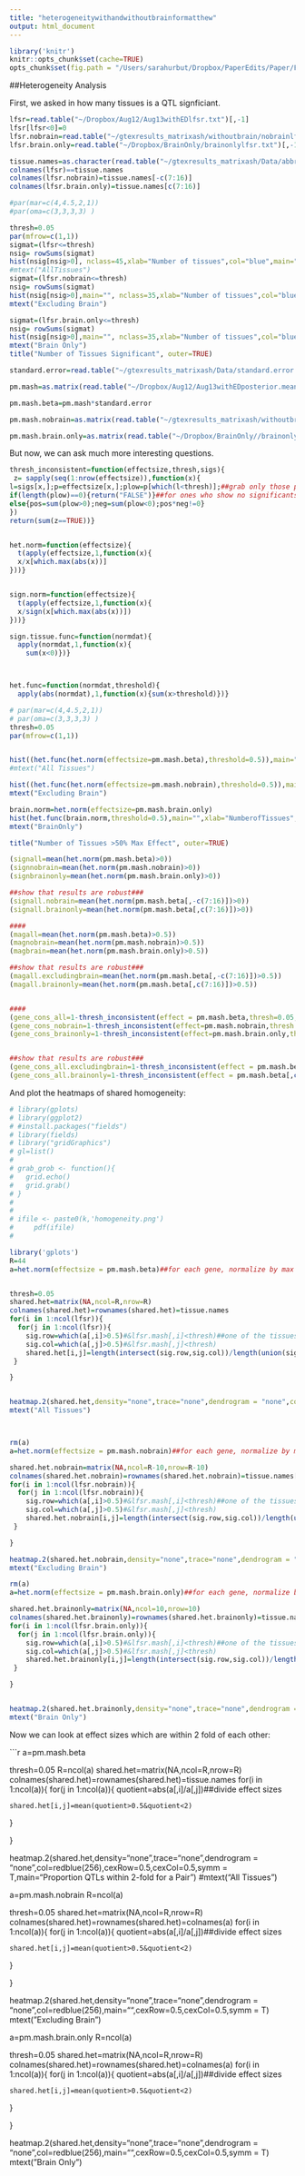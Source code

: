 ```yaml
---
title: "heterogeneitywithandwithoutbrainformatthew"
output: html_document
---
```


```r
library('knitr')
knitr::opts_chunk$set(cache=TRUE)
opts_chunk$set(fig.path = "/Users/sarahurbut/Dropbox/PaperEdits/Paper/Figures/") 
```

##Heterogeneity Analysis

First, we asked in how many tissues is a QTL signficiant. 
```r
lfsr=read.table("~/Dropbox/Aug12/Aug13withEDlfsr.txt")[,-1]
lfsr[lfsr<0]=0
lfsr.nobrain=read.table("~/gtexresults_matrixash/withoutbrain/nobrainlfsr.txt")[,-1]
lfsr.brain.only=read.table("~/Dropbox/BrainOnly/brainonlylfsr.txt")[,-1]

tissue.names=as.character(read.table("~/gtexresults_matrixash/Data/abbreviate.names.txt")[,2])
colnames(lfsr)==tissue.names
colnames(lfsr.nobrain)=tissue.names[-c(7:16)]
colnames(lfsr.brain.only)=tissue.names[c(7:16)]
```

```r

#par(mar=c(4,4.5,2,1))
#par(oma=c(3,3,3,3) )

thresh=0.05
par(mfrow=c(1,1))
sigmat=(lfsr<=thresh)
nsig= rowSums(sigmat)
hist(nsig[nsig>0], nclass=45,xlab="Number of tissues",col="blue",main="Number of Tissues Significant")
#mtext("AllTissues")
sigmat=(lfsr.nobrain<=thresh)
nsig= rowSums(sigmat)
hist(nsig[nsig>0],main="", nclass=35,xlab="Number of tissues",col="blue",ylim=c(0,7000))
mtext("Excluding Brain")

sigmat=(lfsr.brain.only<=thresh)
nsig= rowSums(sigmat)
hist(nsig[nsig>0],main="", nclass=35,xlab="Number of tissues",col="blue",ylim=c(0,7000))
mtext("Brain Only")
title("Number of Tissues Significant", outer=TRUE)

```

```r
standard.error=read.table("~/gtexresults_matrixash/Data/standard.error.txt")

pm.mash=as.matrix(read.table("~/Dropbox/Aug12/Aug13withEDposterior.means.txt")[,-1])

pm.mash.beta=pm.mash*standard.error

pm.mash.nobrain=as.matrix(read.table("~/gtexresults_matrixash/withoutbrain/nobrainposterior.means.txt")[,-1])*standard.error[,-c(7:16)]

pm.mash.brain.only=as.matrix(read.table("~/Dropbox/BrainOnly//brainonlyposterior.means.txt")[,-1])*standard.error[,c(7:16)]

```

But now, we can ask much more interesting questions.

```r
thresh_inconsistent=function(effectsize,thresh,sigs){
 z= sapply(seq(1:nrow(effectsize)),function(x){
l=sigs[x,];p=effectsize[x,];plow=p[which(l<thresh)];##grab only those posterior means that are 'significant'
if(length(plow)==0){return("FALSE")}##for ones who show no significants, they can't be heterogenous
else{pos=sum(plow>0);neg=sum(plow<0);pos*neg!=0}
})
return(sum(z==TRUE))}


het.norm=function(effectsize){
  t(apply(effectsize,1,function(x){
  x/x[which.max(abs(x))]
}))}


sign.norm=function(effectsize){
  t(apply(effectsize,1,function(x){
  x/sign(x[which.max(abs(x))])
}))}

sign.tissue.func=function(normdat){
  apply(normdat,1,function(x){
    sum(x<0)})}



het.func=function(normdat,threshold){
  apply(abs(normdat),1,function(x){sum(x>threshold)})}
```

```r

# par(mar=c(4,4.5,2,1))
# par(oma=c(3,3,3,3) )
thresh=0.05
par(mfrow=c(1,1))


hist((het.func(het.norm(effectsize=pm.mash.beta),threshold=0.5)),main="Number of Tissues >50% Max Effect",xlab="NumberofTissues",nclass=50,col="blue",freq=FALSE)#,ylim=c(0,0.6))
#mtext("All Tissues")

hist((het.func(het.norm(effectsize=pm.mash.nobrain),threshold=0.5)),main="",xlab="NumberofTissues",nclass=40,col="blue",freq=FALSE,ylim=c(0,0.6))
mtext("Excluding Brain")

brain.norm=het.norm(effectsize=pm.mash.brain.only)
hist(het.func(brain.norm,threshold=0.5),main="",xlab="NumberofTissues",nclass=12,col="blue",freq=FALSE,ylim=c(0,0.6))
mtext("BrainOnly")

title("Number of Tissues >50% Max Effect", outer=TRUE)

```

```r

(signall=mean(het.norm(pm.mash.beta)>0))
(signnobrain=mean(het.norm(pm.mash.nobrain)>0))
(signbrainonly=mean(het.norm(pm.mash.brain.only)>0))

##show that results are robust###
(signall.nobrain=mean(het.norm(pm.mash.beta[,-c(7:16)])>0))
(signall.brainonly=mean(het.norm(pm.mash.beta[,c(7:16)])>0))

####
(magall=mean(het.norm(pm.mash.beta)>0.5))
(magnobrain=mean(het.norm(pm.mash.nobrain)>0.5))
(magbrain=mean(het.norm(pm.mash.brain.only)>0.5))

##show that results are robust###
(magall.excludingbrain=mean(het.norm(pm.mash.beta[,-c(7:16)])>0.5))
(magall.brainonly=mean(het.norm(pm.mash.beta[,c(7:16)])>0.5))


####
(gene_cons_all=1-thresh_inconsistent(effect = pm.mash.beta,thresh=0.05,sigs =lfsr)/nrow(pm.mash.beta))
(gene_cons_nobrain=1-thresh_inconsistent(effect=pm.mash.nobrain,thresh = 0.05,sigs = lfsr.nobrain)/nrow(pm.mash.nobrain))
(gene_cons_brainonly=1-thresh_inconsistent(effect=pm.mash.brain.only,thresh = 0.05,sigs = lfsr.brain.only)/nrow(pm.mash.brain.only))


##show that results are robust###
(gene_cons_all.excludingbrain=1-thresh_inconsistent(effect = pm.mash.beta[,-c(7:16)],thresh=0.05,sigs =lfsr[,-c(7:16)])/nrow(pm.mash.beta))
(gene_cons_all.brainonly=1-thresh_inconsistent(effect = pm.mash.beta[,c(7:16)],thresh=0.05,sigs =lfsr[,c(7:16)])/nrow(pm.mash.beta))
```

And plot the heatmaps of shared homogeneity:

```r



# library(gplots)
# library(ggplot2)
# #install.packages("fields")
# library(fields)
# library("gridGraphics")
# gl=list()
# 
# grab_grob <- function(){
#   grid.echo()
#   grid.grab()
# }
# 
# 
# ifile <- paste0(k,'homogeneity.png')
#     pdf(ifile)
#  

library('gplots')
R=44
a=het.norm(effectsize = pm.mash.beta)##for each gene, normalize by max effect


thresh=0.05
shared.het=matrix(NA,ncol=R,nrow=R)
colnames(shared.het)=rownames(shared.het)=tissue.names
for(i in 1:ncol(lfsr)){
  for(j in 1:ncol(lfsr)){
    sig.row=which(a[,i]>0.5)#&lfsr.mash[,i]<thresh)##one of the tissues close to max effect and satisfies lfsr threshold
    sig.col=which(a[,j]>0.5)#&lfsr.mash[,j]<thresh)
    shared.het[i,j]=length(intersect(sig.row,sig.col))/length(union(sig.row,sig.col))
 }

}


heatmap.2(shared.het,density="none",trace="none",dendrogram = "none",col=redblue(256),main="",cexRow=0.5,cexCol=0.5,symm = T)
mtext("All Tissues")



rm(a)
a=het.norm(effectsize = pm.mash.nobrain)##for each gene, normalize by max effect

shared.het.nobrain=matrix(NA,ncol=R-10,nrow=R-10)
colnames(shared.het.nobrain)=rownames(shared.het.nobrain)=tissue.names[-c(7:16)]
for(i in 1:ncol(lfsr.nobrain)){
  for(j in 1:ncol(lfsr.nobrain)){
    sig.row=which(a[,i]>0.5)#&lfsr.mash[,i]<thresh)##one of the tissues close to max effect and satisfies lfsr threshold
    sig.col=which(a[,j]>0.5)#&lfsr.mash[,j]<thresh)
    shared.het.nobrain[i,j]=length(intersect(sig.row,sig.col))/length(union(sig.row,sig.col))
 }

}

heatmap.2(shared.het.nobrain,density="none",trace="none",dendrogram = "none",col=redblue(256),main=paste0("Proportion Shared Homogeneity"),cexRow=0.5,cexCol=0.5,symm = T,key = FALSE)
mtext("Excluding Brain")

rm(a)
a=het.norm(effectsize = pm.mash.brain.only)##for each gene, normalize by max effect

shared.het.brainonly=matrix(NA,ncol=10,nrow=10)
colnames(shared.het.brainonly)=rownames(shared.het.brainonly)=tissue.names[c(7:16)]
for(i in 1:ncol(lfsr.brain.only)){
  for(j in 1:ncol(lfsr.brain.only)){
    sig.row=which(a[,i]>0.5)#&lfsr.mash[,i]<thresh)##one of the tissues close to max effect and satisfies lfsr threshold
    sig.col=which(a[,j]>0.5)#&lfsr.mash[,j]<thresh)
    shared.het.brainonly[i,j]=length(intersect(sig.row,sig.col))/length(union(sig.row,sig.col))
 }

}


heatmap.2(shared.het.brainonly,density="none",trace="none",dendrogram = "none",col=redblue(256),main="",cexRow=0.5,cexCol=0.5,symm = T,key=FALSE)
mtext("Brain Only")
```

Now we can look at effect sizes which are within 2 fold of each other:


```r

a=pm.mash.beta

thresh=0.05
R=ncol(a)
shared.het=matrix(NA,ncol=R,nrow=R)
colnames(shared.het)=rownames(shared.het)=tissue.names
for(i in 1:ncol(a)){
  for(j in 1:ncol(a)){
    quotient=abs(a[,i]/a[,j])##divide effect sizes
    

    shared.het[i,j]=mean(quotient>0.5&quotient<2)
 }

}

heatmap.2(shared.het,density="none",trace="none",dendrogram = "none",col=redblue(256),cexRow=0.5,cexCol=0.5,symm = T,main="Proportion QTLs within 2-fold for a Pair")
#mtext("All Tissues")


a=pm.mash.nobrain
R=ncol(a)

thresh=0.05
shared.het=matrix(NA,ncol=R,nrow=R)
colnames(shared.het)=rownames(shared.het)=colnames(a)
for(i in 1:ncol(a)){
  for(j in 1:ncol(a)){
    quotient=abs(a[,i]/a[,j])##divide effect sizes
    
  
    shared.het[i,j]=mean(quotient>0.5&quotient<2)
 }

}

heatmap.2(shared.het,density="none",trace="none",dendrogram = "none",col=redblue(256),main="",cexRow=0.5,cexCol=0.5,symm = T)
mtext("Excluding Brain")


a=pm.mash.brain.only
R=ncol(a)

thresh=0.05
shared.het=matrix(NA,ncol=R,nrow=R)
colnames(shared.het)=rownames(shared.het)=colnames(a)
for(i in 1:ncol(a)){
  for(j in 1:ncol(a)){
    quotient=abs(a[,i]/a[,j])##divide effect sizes
    
  
    shared.het[i,j]=mean(quotient>0.5&quotient<2)
 }

}

heatmap.2(shared.het,density="none",trace="none",dendrogram = "none",col=redblue(256),main="",cexRow=0.5,cexCol=0.5,symm = T)
mtext("Brain Only")

